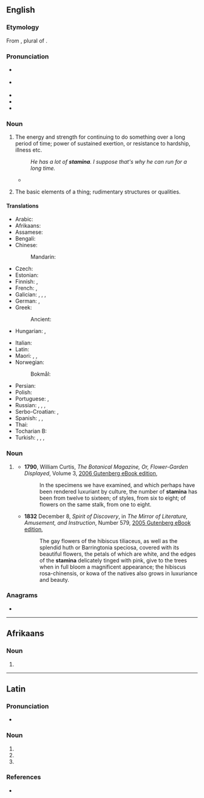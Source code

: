 {{also|stamină}}
==English==

===Etymology===
{{root|en|ine-pro|*steh₂-}}
From {{bor|en|la|stāmina}}, plural of {{m|la|stamen|stāmen}}.

===Pronunciation===
* {{a|UK}} {{IPA|en|/ˈstæmɪnə/}}
* {{a|US}} {{IPA|en|/ˈstæmənə/}}
* {{audio|en|LL-Q1860 (eng)-Vininn126-stamina.wav|Audio (US)}}
* {{rhymes|en|æmənə}}
* {{hyphenation|en|stam|i|na}}

===Noun===
{{en-noun|-|s}}

# The energy and strength for continuing to do something over a long period of time; power of sustained exertion, or resistance to hardship, illness etc.
#: ''He has a lot of '''stamina'''. I suppose that's why he can run for a long time.''
#* {{quote-book|en|year=1921|author={{w|P. G. Wodehouse}}|title={{w|Indiscretions of Archie}}|chapter=V|passage=In the first five minutes muscles which he had not been aware that he possessed had started to ache like neglected teeth. His respect for the toughness and durability of artists' models was now solid. How they acquired the '''stamina''' to go through this sort of thing all day and then bound off to Bohemian revels at night was more than he could understand.}}
# {{lb|en|obsolete|uncountable|plural only}} The basic elements of a thing; rudimentary structures or qualities.

====Translations====
{{trans-top|power of sustained exertion}}
* Arabic: {{t|ar|تَحَمُّل}}
* Afrikaans: {{t+|af|stamina}}
* Assamese: {{t|as|দম}}
* Bengali: {{t|bn|সহ্যশক্তি}}
* Chinese:
*: Mandarin: {{t+|cmn|耐力|tr=nàilì}}
* Czech: {{t|cs|výdrž|f}}
* Estonian: {{t-needed|et}}
* Finnish: {{t+|fi|kestävyys}}, {{t+|fi|sisu}}
* French: {{t+|fr|endurance|f}}, {{t+|fr|résistance|f}}
* Galician: {{t|gl|resistencia|f}}, {{t|gl|aguante|m}}, {{t|gl|folgo|m}}, {{t|gl|azo|m}}
* German: {{t+|de|Ausdauer|f}}, {{t+|de|Durchhaltevermögen|n}}
* Greek: {{t+|el|αντοχή|f}}
*: Ancient: {{t|grc|καρτερία|f}}
* Hungarian: {{t+|hu|kitartás}}, {{t+|hu|állóképesség}}
{{trans-mid}}
* Italian: {{t+|it|vigore|m}}
* Latin: {{t|la|firmitās|f}}
* Maori: {{t|mi|manawaroa}}, {{t|mi|manawatiti}}, {{t|mi|manawa piharau}}
* Norwegian:
*: Bokmål: {{t+|nb|utholdenhet|m|f}}
* Persian: {{t+|fa|بنیه|tr=boniye}}
* Polish: {{t+|pl|wytrzymałość|f}}
* Portuguese: {{t+|pt|estamina|f}}, {{t+|pt|vigor}}
* Russian: {{t+|ru|вы́держка|f}}, {{t+|ru|выно́сливость|f}}, {{t+|ru|сто́йкость|f}}, {{t|ru|запа́с жи́зненных сил|m}}
* Serbo-Croatian: {{t+|sh|stamenost|sc=Latn}}, {{t|sh|izdržljivost|sc=Latn}}
* Spanish: {{t+|es|estamina|f}}, {{t+|es|resistencia|f}}, {{t+|es|aguante|m}}
* Thai: {{t-needed|th}}
* Tocharian B: {{t|txb|kälṣamñe}}
* Turkish: {{t|tr|dayanma gücü}}, {{t+|tr|derman}}, {{t+|tr|hâl}}, {{t+|tr|takat}}
{{trans-bottom}}

===Noun===
{{head|en|noun form}}

# {{lb|en|rare}} {{plural of|en|stamen}}
#* '''1790''', William Curtis, ''The Botanical Magazine, Or, Flower-Garden Displayed'', Volume 3, [http://www.gutenberg.org/files/17672/17672-h/17672-h.htm 2006 Gutenberg eBook edition],
#*: In the specimens we have examined, and which perhaps have been rendered luxuriant by culture, the number of '''stamina''' has been from twelve to sixteen; of styles, from six to eight; of flowers on the same stalk, from one to eight.
#* '''1832''' December 8, ''Spirit of Discovery'', in ''The Mirror of Literature, Amusement, and Instruction'', Number 579, [http://www.gutenberg.org/files/15536/15536-h/15536-h.htm 2005 Gutenberg eBook edition],
#*: The gay flowers of the hibiscus tiliaceus, as well as the splendid huth or Barringtonia speciosa, covered with its beautiful flowers, the petals of which are white, and the edges of the '''stamina''' delicately tinged with pink, give to the trees when in full bloom a magnificent appearance; the hibiscus rosa-chinensis, or kowa of the natives also grows in luxuriance and beauty.

===Anagrams===
* {{anagrams|en|a=aaimnst|Mantias|Satnami|Tasmina|amastin|animats|manatis|manitas}}

----

==Afrikaans==

===Noun===
{{af-noun|-}}

# {{l|en|stamina}}

----

==Latin==

===Pronunciation===
* {{la-IPA|stāmina}}

===Noun===
{{la-noun-form|stāmina}}

# {{inflection of|la|stāmen||nom|p}}
# {{inflection of|la|stāmen||acc|p}}
# {{inflection of|la|stāmen||voc|p}}

===References===
* {{R:du Cange}}